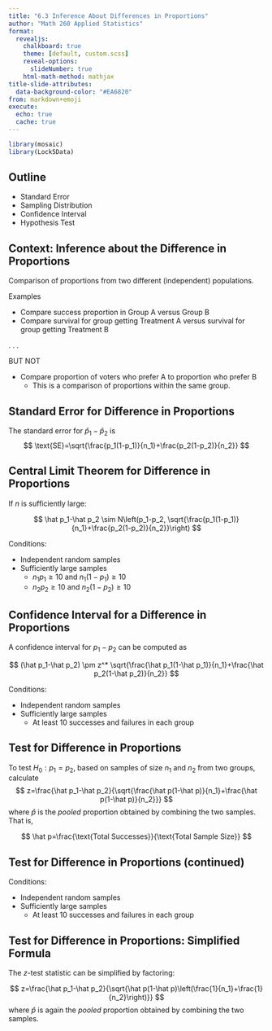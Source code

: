 ```yaml
---
title: "6.3 Inference About Differences in Proportions"
author: "Math 260 Applied Statistics"
format:
  revealjs:
    chalkboard: true
    theme: [default, custom.scss]
    reveal-options:
      slideNumber: true
    html-math-method: mathjax
title-slide-attributes:
  data-background-color: "#EA6820"
from: markdown+emoji
execute:
  echo: true
  cache: true
---
```


```r
library(mosaic)
library(Lock5Data)
```



## Outline
* Standard Error   
* Sampling Distribution  
* Confidence Interval  
* Hypothesis Test  



## Context: Inference about the Difference in Proportions {.smaller}  

Comparison of proportions from two different (independent) populations.  

Examples  

  * Compare success proportion in Group A versus Group B   
  * Compare survival for group getting Treatment A versus survival for group getting Treatment B   

. . . 

BUT NOT 

  * Compare proportion of voters who prefer A to proportion who prefer B  
    + This is a comparison of proportions within the same group.  



## Standard Error for Difference in Proportions  

The standard error for $\hat p_1-\hat p_2$ is
$$
\text{SE}=\sqrt{\frac{p_1(1-p_1)}{n_1}+\frac{p_2(1-p_2)}{n_2}}
$$



## Central Limit Theorem for Difference in Proportions {.smaller}  

If $n$ is sufficiently large:   

$$
\hat p_1-\hat p_2 \sim N\left(p_1-p_2, \sqrt{\frac{p_1(1-p_1)}{n_1}+\frac{p_2(1-p_2)}{n_2}}\right)
$$

Conditions:  

  * Independent random samples  
  * Sufficiently large samples  
    + $n_1 p_1\ge 10$ and $n_1(1-p_1)\ge 10$  
    + $n_2 p_2\ge 10$ and $n_2(1-p_2)\ge 10$  



## Confidence Interval for a Difference in Proportions  {.smaller}


A confidence interval for $p_1-p_2$ can be computed as  

$$
(\hat p_1-\hat p_2) \pm z^* \sqrt{\frac{\hat p_1(1-\hat p_1)}{n_1}+\frac{\hat p_2(1-\hat p_2)}{n_2}}
$$

Conditions:  

  * Independent random samples  
  * Sufficiently large samples  
    + At least 10 successes and failures in each group  


## Test for Difference in Proportions   {.smaller}

To test $H_0:p_1=p_2$, based on samples of size $n_1$ and $n_2$ from two groups, calculate  
$$
z=\frac{\hat p_1-\hat p_2}{\sqrt{\frac{\hat p(1-\hat p)}{n_1}+\frac{\hat p(1-\hat p)}{n_2}}}
$$
where $\hat p$ is the *pooled* proportion obtained by combining the two samples.  That is,  

$$
\hat p=\frac{\text{Total Successes}}{\text{Total Sample Size}}
$$



## Test for Difference in Proportions  (continued)  

Conditions:  

  * Independent random samples  
  * Sufficiently large samples  
    + At least 10 successes and failures in each group  



## Test for Difference in Proportions: Simplified Formula

The $z$-test statistic can be simplified by factoring:  

$$
z=\frac{\hat p_1-\hat p_2}{\sqrt{\hat p(1-\hat p)\left(\frac{1}{n_1}+\frac{1}{n_2}\right)}}
$$
where $\hat p$ is again the *pooled* proportion obtained by combining the two samples.  


